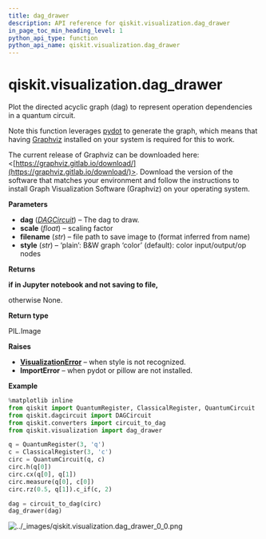 ```yaml
---
title: dag_drawer
description: API reference for qiskit.visualization.dag_drawer
in_page_toc_min_heading_level: 1
python_api_type: function
python_api_name: qiskit.visualization.dag_drawer
---
```


# qiskit.visualization.dag\_drawer

<Function id="qiskit.visualization.dag_drawer" name="dag_drawer" isDedicatedPage={true} github="https://github.com/qiskit/qiskit/tree/stable/0.17/qiskit/visualization/dag_visualization.py" signature="dag_drawer(dag, scale=0.7, filename=None, style='color')">
  Plot the directed acyclic graph (dag) to represent operation dependencies in a quantum circuit.

  Note this function leverages [pydot](https://github.com/erocarrera/pydot) to generate the graph, which means that having [Graphviz](https://www.graphviz.org/) installed on your system is required for this to work.

  The current release of Graphviz can be downloaded here: \<[https://graphviz.gitlab.io/download/](https://graphviz.gitlab.io/download/)>. Download the version of the software that matches your environment and follow the instructions to install Graph Visualization Software (Graphviz) on your operating system.

  **Parameters**

  *   **dag** ([*DAGCircuit*](qiskit.dagcircuit.DAGCircuit "qiskit.dagcircuit.DAGCircuit")) – The dag to draw.
  *   **scale** (*float*) – scaling factor
  *   **filename** (*str*) – file path to save image to (format inferred from name)
  *   **style** (*str*) – ‘plain’: B\&W graph ‘color’ (default): color input/output/op nodes

  **Returns**

  **if in Jupyter notebook and not saving to file,**

  otherwise None.

  **Return type**

  PIL.Image

  **Raises**

  *   [**VisualizationError**](qiskit.visualization.VisualizationError "qiskit.visualization.VisualizationError") – when style is not recognized.
  *   **ImportError** – when pydot or pillow are not installed.

  **Example**

  ```python
  %matplotlib inline
  from qiskit import QuantumRegister, ClassicalRegister, QuantumCircuit
  from qiskit.dagcircuit import DAGCircuit
  from qiskit.converters import circuit_to_dag
  from qiskit.visualization import dag_drawer

  q = QuantumRegister(3, 'q')
  c = ClassicalRegister(3, 'c')
  circ = QuantumCircuit(q, c)
  circ.h(q[0])
  circ.cx(q[0], q[1])
  circ.measure(q[0], c[0])
  circ.rz(0.5, q[1]).c_if(c, 2)

  dag = circuit_to_dag(circ)
  dag_drawer(dag)
  ```

  ![../\_images/qiskit.visualization.dag\_drawer\_0\_0.png](/images/api/qiskit/0.26/qiskit.visualization.dag_drawer_0_0.png)
</Function>

